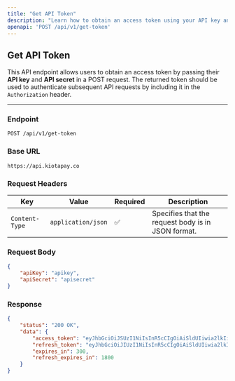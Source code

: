 ```yaml
---
title: "Get API Token"
description: "Learn how to obtain an access token using your API key and secret."
openapi: 'POST /api/v1/get-token'
---
```


## **Get API Token**

This API endpoint allows users to obtain an access token by passing their **API key** and **API secret** in a POST request. The returned token should be used to authenticate subsequent API requests by including it in the `Authorization` header.

---

### **Endpoint**

```http
POST /api/v1/get-token

```

### Base URL

`https://api.kiotapay.co`

### **Request Headers**

| Key             | Value                  | Required | Description |
|----------------|------------------------|----------|-------------|
| `Content-Type` | `application/json`      | ✅       | Specifies that the request body is in JSON format. |


### Request Body

```json
{
    "apiKey": "apikey",
    "apiSecret": "apisecret"
}
```

### Response

```json
{
    "status": "200 OK",
    "data": {
        "access_token": "eyJhbGciOiJSUzI1NiIsInR5cCIgOiAiSldUIiwia2lkIiA6ICJMY3BXbEt5QmMwRn...",
        "refresh_token": "eyJhbGciOiJIUzI1NiIsInR5cCIgOiAiSldUIiwia2lkIiA6ICIxMzU5NjllZS1hYWM...",
        "expires_in": 300,
        "refresh_expires_in": 1800
    }
}

```